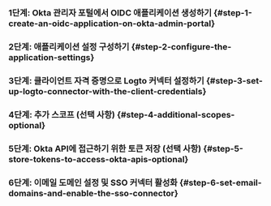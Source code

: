 
### 1단계: Okta 관리자 포털에서 OIDC 애플리케이션 생성하기 \{#step-1-create-an-oidc-application-on-okta-admin-portal}

<Step1 />

### 2단계: 애플리케이션 설정 구성하기 \{#step-2-configure-the-application-settings}

<Step2 />

### 3단계: 클라이언트 자격 증명으로 Logto 커넥터 설정하기 \{#step-3-set-up-logto-connector-with-the-client-credentials}

<Step3 />

### 4단계: 추가 스코프 (선택 사항) \{#step-4-additional-scopes-optional}

<Step4 />

### 5단계: Okta API에 접근하기 위한 토큰 저장 (선택 사항) \{#step-5-store-tokens-to-access-okta-apis-optional\}

<Step5 />

### 6단계: 이메일 도메인 설정 및 SSO 커넥터 활성화 \{#step-6-set-email-domains-and-enable-the-sso-connector}

<Step6 />
